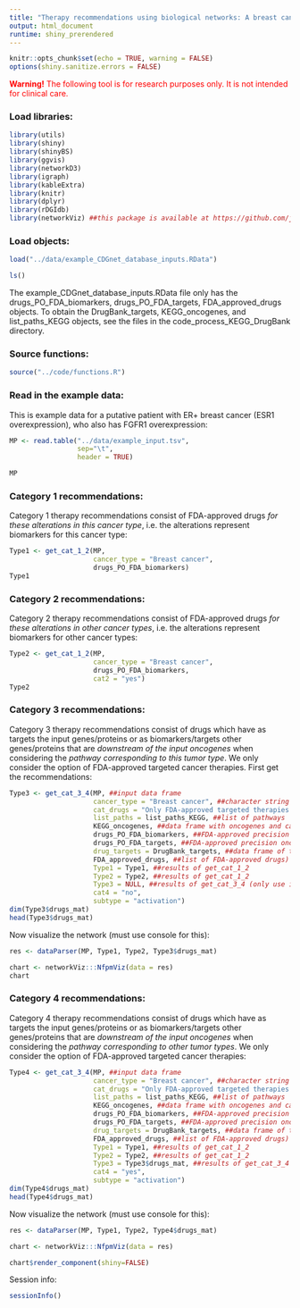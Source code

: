 ```yaml
---
title: "Therapy recommendations using biological networks: A breast cancer example"
output: html_document
runtime: shiny_prerendered
---
```


```r
knitr::opts_chunk$set(echo = TRUE, warning = FALSE)
options(shiny.sanitize.errors = FALSE)
```

<span style="color:red">
<strong>Warning!</strong> The following tool is for research purposes only. It is not intended for clinical care. </span>

### Load libraries:
```r
library(utils)
library(shiny)
library(shinyBS)
library(ggvis)
library(networkD3)
library(igraph)
library(kableExtra)
library(knitr)
library(dplyr)
library(rDGIdb)
library(networkViz) ##this package is available at https://github.com/jkanche/nfpmShinyComponent
```

### Load objects:
```r
load("../data/example_CDGnet_database_inputs.RData")

ls()
```
The example_CDGnet_database_inputs.RData file only has the drugs_PO_FDA_biomarkers, drugs_PO_FDA_targets, FDA_approved_drugs objects. To obtain the DrugBank_targets,
KEGG_oncogenes, and list_paths_KEGG objects, see the files in the code_process_KEGG_DrugBank directory.

### Source functions:
```r
source("../code/functions.R")
```

### Read in the example data:

This is example data for a putative patient with ER+ breast cancer (ESR1 overexpression), who also has FGFR1 overexpression:
```r
MP <- read.table("../data/example_input.tsv",
                 sep="\t",
                 header = TRUE)

MP
```

### Category 1 recommendations:

Category 1 therapy recommendations consist of FDA-approved drugs _for these alterations in this cancer type_, i.e. the alterations represent biomarkers for this cancer type:
```r
Type1 <- get_cat_1_2(MP,
                     cancer_type = "Breast cancer",
                     drugs_PO_FDA_biomarkers)
Type1
```

### Category 2 recommendations:

Category 2 therapy recommendations consist of FDA-approved drugs _for these alterations in other cancer types_, i.e. the alterations represent biomarkers for other cancer types:
```r
Type2 <- get_cat_1_2(MP,
                     cancer_type = "Breast cancer",
                     drugs_PO_FDA_biomarkers,
                     cat2 = "yes")
Type2
```

### Category 3 recommendations:

Category 3 therapy recommendations consist of drugs which have as targets the input genes/proteins or as biomarkers/targets other genes/proteins that are _downstream of the input oncogenes_ when considering the _pathway corresponding to this tumor type_. We only consider
the option of FDA-approved targeted cancer therapies. First get the recommendations:
```r
Type3 <- get_cat_3_4(MP, ##input data frame
                     cancer_type = "Breast cancer", ##character string
                     cat_drugs = "Only FDA-approved targeted therapies for cancer", ##character string - whether only targeted cancer therapies, all FDA approved therapies, or all drugs in DrugBank
                     list_paths = list_paths_KEGG, ##list of pathways
                     KEGG_oncogenes, ##data frame with oncogenes and cancer type
                     drugs_PO_FDA_biomarkers, ##FDA-approved precision oncology drugs with listed biomarkers
                     drugs_PO_FDA_targets, ##FDA-approved precision oncology drugs with targets
                     drug_targets = DrugBank_targets, ##data frame of targets for specific genes/proteins - right now, have DrugBank_targets
                     FDA_approved_drugs, ##list of FDA-approved drugs)
                     Type1 = Type1, ##results of get_cat_1_2
                     Type2 = Type2, ##results of get_cat_1_2
                     Type3 = NULL, ##results of get_cat_3_4 (only use in cat4 == "yes)
                     cat4 = "no",
                     subtype = "activation")
dim(Type3$drugs_mat)
head(Type3$drugs_mat)
```

Now visualize the network (must use console for this):
```r
res <- dataParser(MP, Type1, Type2, Type3$drugs_mat)

chart <- networkViz:::NfpmViz(data = res)
chart
```

### Category 4 recommendations:

Category 4 therapy recommendations consist of drugs which have as targets the input genes/proteins or as biomarkers/targets other genes/proteins that are _downstream of the input oncogenes_ when considering the _pathway corresponding to other tumor types_. We only consider
the option of FDA-approved targeted cancer therapies:
```r
Type4 <- get_cat_3_4(MP, ##input data frame
                     cancer_type = "Breast cancer", ##character string
                     cat_drugs = "Only FDA-approved targeted therapies for cancer", ##character string - whether only targeted cancer therapies, all FDA approved therapies, or all drugs in DrugBank
                     list_paths = list_paths_KEGG, ##list of pathways
                     KEGG_oncogenes, ##data frame with oncogenes and cancer type
                     drugs_PO_FDA_biomarkers, ##FDA-approved precision oncology drugs with listed biomarkers
                     drugs_PO_FDA_targets, ##FDA-approved precision oncology drugs with targets
                     drug_targets = DrugBank_targets, ##data frame of targets for specific genes/proteins - right now, have DrugBank_targets
                     FDA_approved_drugs, ##list of FDA-approved drugs)
                     Type1 = Type1, ##results of get_cat_1_2
                     Type2 = Type2, ##results of get_cat_1_2
                     Type3 = Type3$drugs_mat, ##results of get_cat_3_4 (only use in cat4 == "yes)
                     cat4 = "yes",
                     subtype = "activation")
dim(Type4$drugs_mat)
head(Type4$drugs_mat)
```

Now visualize the network (must use console for this):
```r
res <- dataParser(MP, Type1, Type2, Type4$drugs_mat)

chart <- networkViz:::NfpmViz(data = res)

chart$render_component(shiny=FALSE)
```

Session info:
```r
sessionInfo()
```
